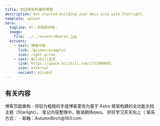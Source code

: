 ```yaml
---
title: 欢迎来到秋樺的博客
description: Get started building your docs site with Starlight.
template: splash
hero:
  tagline: Hi！共同进步呀~
  image:
    file: ../../assets/Akarin.jpg
  actions:
    - text: 博客内容
      link: /guides/example/
      icon: right-arrow
    - text: Bilibili主页
      link: https://space.bilibili.com/1731000601
      icon: external
      variant: minimal
---
```



## 有关内容

<CardGrid stagger>
	<Card title="更新日志" icon="pencil">
		博客页面重构
		- 将较为粗糙的手搓博客更改为基于 Astro 框架构建的全功能文档主题（Starlight）。
	</Card>
	<Card title="最新博客" icon="add-document">
		笔记内容整理中，敬请期待qwq。
	</Card>
	<Card title="碎碎念" icon="setting">
		好好学习天天向上（
	</Card>
	<Card title="欢迎交流" icon="open-book">
		联系方式：
		- 邮箱：AutumnBirch@163.com
	</Card>
</CardGrid>
